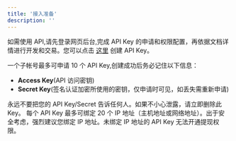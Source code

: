 ```yaml
---
title: '接入准备'
description: ''
---
```


如需使用 API,请先登录网页后台,完成 API Key 的申请和权限配置，再依据文档详情进行开发和交易。您可以点击 [这里](https://console-beta.basswallet.io/#/apiManagement/index) 创建 API Key。

一个子帐号最多可申请 10 个 API Key,创建成功后务必记住以下信息：
  - **Access Key**(API 访问密钥)
  - **Secret Key**(签名认证加密所使用的密钥，仅申请时可见，如丢失需重新申请)


<Warning>
  永远不要把您的 API Key/Secret 告诉任何人。如果不小心泄露，请立即删除此 Key。
  每个 API Key 最多可绑定 20 个 IP 地址（主机地址或网络地址）。出于安全考虑，强烈建议您绑定 IP 地址。未绑定 IP 地址的 API Key 无法开通提现权限。
</Warning>
